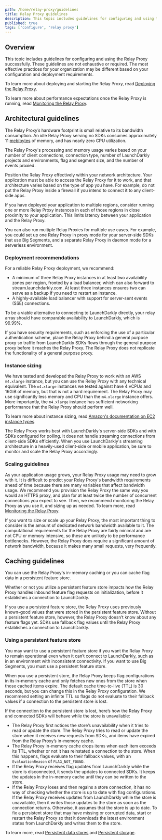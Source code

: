 ```yaml
---
path: /home/relay-proxy/guidelines
title: Relay Proxy guidelines
description: This topic includes guidelines for configuring and using the Relay Proxy successfully.
published: true
tags: ['configure', 'relay proxy']
---
```


## Overview

This topic includes guidelines for configuring and using the Relay Proxy successfully. These guidelines are not exhaustive or required. The most effective practices for your organization may be different based on your configuration and deployment requirements.

To learn more about deploying and starting the Relay Proxy, read [Deploying the Relay Proxy](/home/relay-proxy/deploying).

To learn more about performance expectations once the Relay Proxy is running, read [Monitoring the Relay Proxy](/home/relay-proxy/monitoring).

## Architectural guidelines

The Relay Proxy’s hardware footprint is small relative to its bandwidth consumption. An idle Relay Proxy serving no SDKs consumes approximately 11 [mebibytes](https://simple.wikipedia.org/wiki/Mebibyte) of memory, and has nearly zero CPU utilization.

The Relay Proxy's processing and memory usage varies based on your number of client connections, connection type, number of LaunchDarkly projects and environments, flag and segment size, and the number of events proxied.

Position the Relay Proxy effectively within your network architecture. Your application must be able to access the Relay Proxy for it to work, and that architecture varies based on the type of app you have. For example, do not put the Relay Proxy inside a firewall if you intend to connect it to any client-side apps.

If you have deployed your application to multiple regions, consider running one or more Relay Proxy instances in each of those regions in close proximity to your application. This limits latency between your application and the Relay Proxy.

You can also run multiple Relay Proxies for multiple use cases. For example, you could set up one Relay Proxy in proxy mode for your server-side SDKs that use Big Segments, and a separate Relay Proxy in daemon mode for a serverless environment.

### Deployment recommendations

For a reliable Relay Proxy deployment, we recommend:

- A minimum of three Relay Proxy instances in at least two availability zones per region, fronted by a load balancer, which can also forward to stream.launchdarkly.com. At least three instances ensures two can serve as a backup if you need to restart an instance.
- A highly-available load balancer with support for server-sent events (SSE) connections.

To be a viable alternative to connecting to LaunchDarkly directly, your relay array should have comparable availability to LaunchDarkly, which is 99.99%.

If you have security requirements, such as enforcing the use of a particular authentication scheme, place the Relay Proxy behind a general purpose proxy so traffic from LaunchDarkly SDKs flows through the general purpose proxy before it reaches the Relay Proxy. The Relay Proxy does not replicate the functionality of a general purpose proxy.

### Instance sizing

We have tested and developed the Relay Proxy to work with an AWS `m4.xlarge` instance, but you can use the Relay Proxy with any technical equivalent. The `m4.xlarge` instances we tested against have 4 vCPUs and 16GiB of memory, but that is not a hard requirement. The Relay Proxy may use significantly less memory and CPU than the `m4.xlarge` instance offers. More importantly, the `m4.xlarge` instance has sufficient networking performance that the Relay Proxy should perform well.

To learn more about instance sizing, read [Amazon's documentation on EC2 instance types](https://aws.amazon.com/ec2/instance-types/).

The Relay Proxy works best with LaunchDarkly's server-side SDKs and with SDKs configured for polling. It does not handle streaming connections from client-side SDKs efficiently. When you use LaunchDarkly's streaming architecture in a heavily-used client-side or mobile application, be sure to monitor and scale the Relay Proxy accordingly.

### Scaling guidelines

As your application usage grows, your Relay Proxy usage may need to grow with it. It is difficult to predict your Relay Proxy's bandwidth requirements ahead of time because there are many variables that affect bandwidth usage. We recommend you provision the Relay Proxy the same way you would an HTTPS proxy, and plan for at least twice the number of concurrent connections you expect to see. Then, we recommend monitoring the Relay Proxy as you use it, and sizing up as needed. To learn more, read [Monitoring the Relay Proxy](/home/relay-proxy/monitoring).

If you want to size or scale up your Relay Proxy, the most important thing to consider is the amount of dedicated network bandwidth available to it. The computational requirements for the Relay Proxy are fairly minimal and are not CPU or memory intensive, so these are unlikely to be performance bottlenecks. However, the Relay Proxy does require a significant amount of network bandwidth, because it makes many small requests, very frequently.

## Caching guidelines

You can use the Relay Proxy's in-memory caching or you can cache flag data in a persistent feature store. 

Whether or not you utilize a persistent feature store impacts how the Relay Proxy handles inbound feature flag requests on initialization, before it establishes a connection to LaunchDarkly.

If you use a persistent feature store, the Relay Proxy uses previously known-good values that were stored in the persistent feature store. Without a persistent feature store, however, the Relay Proxy doesn't know about any feature flags yet. SDKs use fallback flag values until the Relay Proxy establishes a connection to LaunchDarkly.

### Using a persistent feature store

You may want to use a persistent feature store if you want the Relay Proxy to remain operational even when it can’t connect to LaunchDarkly, such as in an environment with inconsistent connectivity. If you want to use Big Segments, you must use a persistent feature store.

When you use a persistent store, the Relay Proxy keeps flag configurations in its in-memory cache and only fetches new ones from the store when those cached items expire. The default cache time-to-live (TTL) is 30 seconds, but you can change this in the Relay Proxy configuration. We recommend setting an infinite TTL so flags do not evaluate to their fallback values if a connection to the persistent store is lost.

If the connection to the persistent store is lost, here’s how the Relay Proxy and connected SDKs will behave while the store is unavailable:

- The Relay Proxy first notices the store’s unavailability when it tries to read or update the store. The Relay Proxy tries to read or update the store when it receives new requests from SDKs, and items have expired from the Relay Proxy’s in-memory cache.
- The Relay Proxy in-memory cache drops items when each item exceeds its TTL, whether or not it has reinstated a connection to the store. When this happens, flags evaluate to their fallback values, with an `EvaluationReason` of `FLAG_NOT_FOUND`.
- If the Relay Proxy receives flag updates from LaunchDarkly while the store is disconnected, it sends the updates to connected SDKs. It keeps the updates in the in-memory cache until they can be written to the store.
- If the Relay Proxy loses and then regains a store connection, it has no way of checking whether the store is up to date with flag configurations. If the Relay Proxy receives updates from LaunchDarkly while the store is unavailable, then it writes those updates to the store as soon as the connection returns. Otherwise, it assumes that the store is up to date. To fix a persistent store that may have missing or corrupted data, start or restart the Relay Proxy so that it downloads the latest environment states from LaunchDarkly and writes them to the store.

To learn more, read [Persistent data stores](/sdk/concepts/data-stores) and [Persistent storage](https://github.com/launchdarkly/ld-relay#persistent-storage).